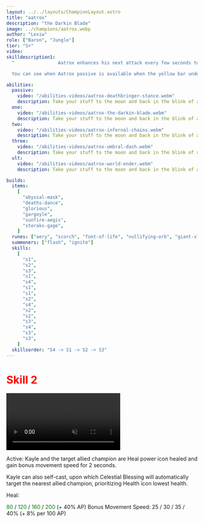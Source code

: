 ```yaml
---
layout: ../../layouts/ChampionLayout.astro
title: "aatrox"
description: "the Darkin Blade"
image: ../champions/aatrox.webp
author: "Lexiw"
role: ["Baron", "Jungle"]
tier: "S+"
video:
skilldescription1:
  "                Aatrox enhances his next attack every few seconds to deal bonus physical damage and heals himself for the same amount of damage done. The cooldown of Aatrox's passive is reduced by a few seconds when Aatrox hits a champion or large monster with an attack or ability.

  You can see when Aatrox passive is available when the yellow bar underneath his health bar is full. Every time this bar is full, you should look to fight the enemy champion, as you will deal a lot of damage and get a lot of healing. The healing is reduced to 50% against minions."

abilities:
  passive:
    video: "/abilities-videos/aatrox-deathbringer-stance.webm"
    description: Take your stuff to the moon and back in the blink of an eye.
  one:
    video: "/abilities-videos/aatrox-the-darkin-blade.webm"
    description: Take your stuff to the moon and back in the blink of an eye.
  two:
    video: "/abilities-videos/aatrox-infernal-chains.webm"
    description: Take your stuff to the moon and back in the blink of an eye.
  three:
    video: "/abilities-videos/aatrox-umbral-dash.webm"
    description: Take your stuff to the moon and back in the blink of an eye.
  ult:
    video: "/abilities-videos/aatrox-world-ender.webm"
    description: Take your stuff to the moon and back in the blink of an eye.

builds:
  items:
    [
      "abyssal-mask",
      "deaths-dance",
      "glorious",
      "gargoyle",
      "sunfire-aegis",
      "steraks-gage",
    ]
  runes: ["aery", "scorch", "font-of-life", "nullifying-orb", "giant-slayer"]
  summoners: ["flash", "ignite"]
  skills:
    [
      "s1",
      "s2",
      "s3",
      "s1",
      "s4",
      "s1",
      "s1",
      "s2",
      "s4",
      "s2",
      "s2",
      "s3",
      "s4",
      "s3",
      "s3",
    ]
  skillsorder: "S4 -> S1 -> S2 -> S3"
---
```


<h1 style="color: red;">Skill 2</h1>
<video autoplay muted loop playsinline>
  <source src={`../../abilities-videos/${skill}.webm`} type="video/mp4" />
</video>
<p>
Active: Kayle and the target allied champion are Heal power icon healed and gain bonus movement speed for 2 seconds.

Kayle can also self-cast, upon which Celestial Blessing will automatically target the nearest allied champion, prioritizing Health icon lowest health.

Heal:

<span style="color: green;">80</span> / <span style="color: green;">120</span> / <span style="color: green;">
  160
</span> / <span style="color: green;">200</span> (+ 40% AP) Bonus Movement
Speed: 25 / 30 / 35 / 40% (+ 8% per 100 AP)

</p>

